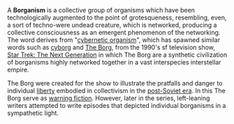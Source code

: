 {{POV_check}}
A '''Borganism''' is a collective group of organisms which have been technologically augmented to the point of grotesqueness, resembling, even, a sort of techno-were undead creature, which is networked, producing a collective consciousness as an emergent phenomenon of the networking. The word derives from "[[cybernetic organism]]", which has spawned similar words such as [[cyborg]] and [[The Borg]], from the 1990's sf television show, [[Star Trek: The Next Generation]] in which The Borg are a synthetic civilization of borganisms highly networked together in a vast interspecies interstellar empire.

The Borg were created for the show to illustrate the pratfalls and danger to individual [[liberty]] embodied in collectivism in the [[post-Soviet era]]. In this The Borg serve as [[warning fiction]]. However, later in the series, left-leaning writers attempted to write episodes that depicted individual borganisms in a sympathetic light.

{{poli-stub}}
{{ST-stub}}